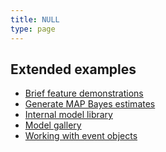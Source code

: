 ```yaml
---
title: NULL
type: page
---
```


## Extended examples

- [Brief feature demonstrations](quick)
- [Generate MAP Bayes estimates](map_bayes)
- [Internal model library](modmrg)
- [Model gallery](model-gallery)
- [Working with event objects](events)
